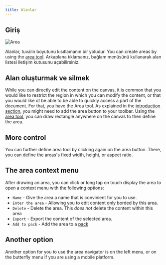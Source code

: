 ```yaml
---
title: Alanlar
---
```



## Giriş

![Area](area.png)

Alanlar, tuvalin boyutunu kısıtlamanın bir yoludur. You can create areas by using the [area tool](tools/area). Arkaplana tıklarsanız, bağlam menüsünü kullanarak alan listesi iletişim kutusunu açabilirsiniz.

## Alan oluşturmak ve silmek

While you can directly edit the content on the canvas, it is common that you would like to restrict the region in which you can modify the content, or that you would like ot be able to be able to quickly access a part of the document. For that, you have the <Monitor className="inline-icon"/> Area tool. As explained in the [introduction section](./), you might need to add the <Monitor className="inline-icon"/> area button to your toolbar. Using the [area tool](tools/area), you can draw rectangle anywhere on the canvas to then define the area.

## More control

You can further define area tool by clicking again on the <Monitor className="inline-icon"/> area button. There, you can define the areas's fixed width, height, or aspect ratio.

## The area context menu

 After drawing an area, you can click or long tap on touch display the area to open a context menu with the following options:

- `Name` - Give the area a name that is convinient for you to use.
- `Enter the area` - Allowing you to edit content only borded by this area.
- `Delete` - Delete the area. This _does not_ delete the content within this area
- `Export` - Export the content of the selected area.
- `Add to pack` - Add the area to a [pack](pack)

## Another option

Another option for you to use the area navigator is on the left menu, or on the butterfly menu if you are using a mobile platform.
